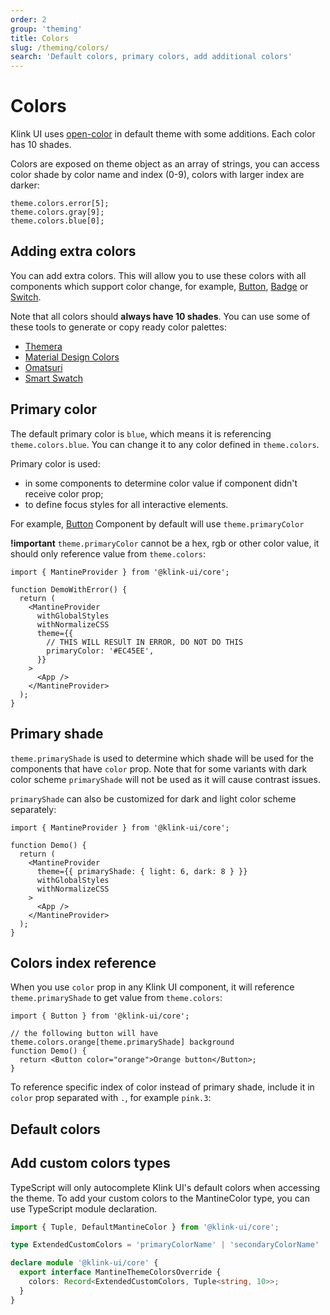 ```yaml
---
order: 2
group: 'theming'
title: Colors
slug: /theming/colors/
search: 'Default colors, primary colors, add additional colors'
---
```



# Colors

Klink UI uses [open-color](https://yeun.github.io/open-color/) in default theme with some additions.
Each color has 10 shades.

Colors are exposed on theme object as an array of strings,
you can access color shade by color name and index (0-9), colors with larger index are darker:

```tsx
theme.colors.error[5];
theme.colors.gray[9];
theme.colors.blue[0];
```

## Adding extra colors

You can add extra colors. This will allow you to use these colors with all components which support color change,
for example, [Button](/core/button/), [Badge](/core/badge/) or [Switch](/core/switch/).

Note that all colors should **always have 10 shades**.
You can use some of these tools to generate or copy ready color palettes:

- [Themera](https://themera.vercel.app/)
- [Material Design Colors](https://www.materialui.co/colors)
- [Omatsuri](https://omatsuri.app/color-shades-generator)
- [Smart Swatch](https://smart-swatch.netlify.app/)

<Demo data={ThemeDemos.themeColorsExtend} />

## Primary color

The default primary color is `blue`, which means it is referencing `theme.colors.blue`.
You can change it to any color defined in `theme.colors`.

Primary color is used:

- in some components to determine color value if component didn't receive color prop;
- to define focus styles for all interactive elements.

For example, [Button](/core/button/) Component by default will use `theme.primaryColor`

<Demo data={ThemeDemos.primaryColor} />

**!important** `theme.primaryColor` cannot be a hex, rgb or other color value,
it should only reference value from `theme.colors`:

```tsx
import { MantineProvider } from '@klink-ui/core';

function DemoWithError() {
  return (
    <MantineProvider
      withGlobalStyles
      withNormalizeCSS
      theme={{
        // THIS WILL RESUlT IN ERROR, DO NOT DO THIS
        primaryColor: '#EC45EE',
      }}
    >
      <App />
    </MantineProvider>
  );
}
```

## Primary shade

`theme.primaryShade` is used to determine which shade will be used for the components that have `color` prop.
Note that for some variants with dark color scheme `primaryShade` will not be used as it will cause contrast issues.

<Demo data={ThemeDemos.primaryShade} />

`primaryShade` can also be customized for dark and light color scheme separately:

```tsx
import { MantineProvider } from '@klink-ui/core';

function Demo() {
  return (
    <MantineProvider
      theme={{ primaryShade: { light: 6, dark: 8 } }}
      withGlobalStyles
      withNormalizeCSS
    >
      <App />
    </MantineProvider>
  );
}
```

## Colors index reference

When you use `color` prop in any Klink UI component, it will reference `theme.primaryShade` to get
value from `theme.colors`:

```tsx
import { Button } from '@klink-ui/core';

// the following button will have theme.colors.orange[theme.primaryShade] background
function Demo() {
  return <Button color="orange">Orange button</Button>;
}
```

To reference specific index of color instead of primary shade, include it in `color` prop
separated with `.`, for example `pink.3`:

<Demo data={ThemeDemos.colorsIndex} />

## Default colors

<ThemeColors />

## Add custom colors types

TypeScript will only autocomplete Klink UI's default colors when accessing the theme. To add your custom colors to the MantineColor type, you can use TypeScript module declaration.

```ts
import { Tuple, DefaultMantineColor } from '@klink-ui/core';

type ExtendedCustomColors = 'primaryColorName' | 'secondaryColorName' | DefaultMantineColor;

declare module '@klink-ui/core' {
  export interface MantineThemeColorsOverride {
    colors: Record<ExtendedCustomColors, Tuple<string, 10>>;
  }
}
```
